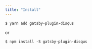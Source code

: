```yaml
---
title: "Install"
---
```


```shell
$ yarn add gatsby-plugin-disqus
```  

<p className='pl-4'>or</p>  

```shell
$ npm install -S gatsby-plugin-disqus
```  
